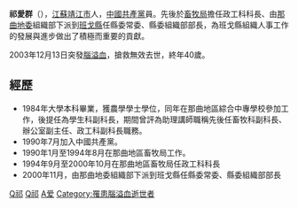 '''祁愛群'''（{{bd|1963年|1月13日|2003年|12月13日|CatIdx=Qi}}），[[江蘇|江蘇]][[靖江市|靖江市]]人，[[中國共產黨|中國共產黨]]員。先後於[[畜牧局|畜牧局]]擔任政工科科長、由[[那曲地區|那曲地委]]組織部下派到[[班戈縣|班戈縣]]任縣委常委、縣委組織部部長，為班戈縣組織人事工作的發展與進步做出了積極而重要的貢獻。

2003年12月13日突發[[腦溢血|腦溢血]]，搶救無效去世，終年40歲。

== 經歷 ==
*1984年大學本科畢業，獲農學學士學位，同年在那曲地區綜合中專學校參加工作，後提任為學生科副科長，期間曾評為助理講師職稱先後任畜牧科副科長、辦公室副主任、政工科副科長職務。
*1990年7月加入中國共產黨。
*1990年1月至1994年8月在那曲地區畜牧局工作。
*1994年9月至2000年10月在那曲地區畜牧局任政工科科長
*2000年11月，由那曲地委組織部下派到班戈縣任縣委常委、縣委組織部部長

{{江蘇人小作品}}

[[Category:中國共產黨黨員|Q祁]]
[[Category:靖江人|Q祁]]
[[Category:祁姓|A爱]]
[[Category:罹患腦溢血逝世者|Category:罹患腦溢血逝世者]]